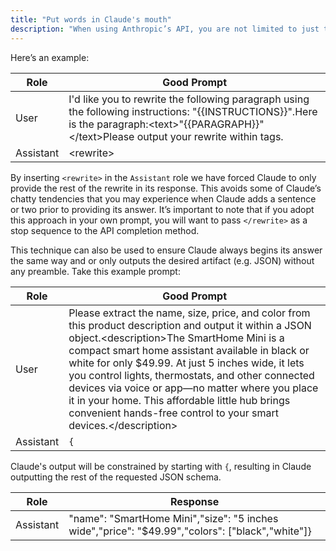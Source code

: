 ```yaml
---
title: "Put words in Claude's mouth"
description: "When using Anthropic’s API, you are not limited to just the `User` message. Claude’s prompt extends to include the `Assistant` response as well. If you supply an `Assistant` message, Claude will continue the conversation from the last `Assistant:` token."
---
```


Here’s an example:

| Role      | Good Prompt                                                                                                                                                                                     |
| --------- | ----------------------------------------------------------------------------------------------------------------------------------------------------------------------------------------------- |
| User      | I'd like you to rewrite the following paragraph using the following instructions: "\{\{INSTRUCTIONS}}".Here is the paragraph:\<text>"\{\{PARAGRAPH}}"\</text>Please output your rewrite within  tags. |
| Assistant | \<rewrite>                                                                                                                                                                                       |

By inserting `<rewrite>` in the `Assistant` role we have forced Claude to only provide the rest of the rewrite in its response. This avoids some of Claude’s chatty tendencies that you may experience when Claude adds a sentence or two prior to providing its answer. It’s important to note that if you adopt this approach in your own prompt, you will want to pass `</rewrite>` as a stop sequence to the API completion method.

This technique can also be used to ensure Claude always begins its answer the same way and or only outputs the desired artifact (e.g. JSON) without any preamble. Take this example prompt:

| Role      | Good Prompt                                                                                                                                                                                                                                                                                                                                                                                                                                                                                   |
| --------- | --------------------------------------------------------------------------------------------------------------------------------------------------------------------------------------------------------------------------------------------------------------------------------------------------------------------------------------------------------------------------------------------------------------------------------------------------------------------------------------------- |
| User      | Please extract the name, size, price, and color from this product description and output it within a JSON object.\<description>The SmartHome Mini is a compact smart home assistant available in black or white for only $49.99\. At just 5 inches wide, it lets you control lights, thermostats, and other connected devices via voice or app—no matter where you place it in your home. This affordable little hub brings convenient hands-free control to your smart devices.\</description> |
| Assistant | `{`                                                                                                                                                                                                                                                                                                                                                                                                                                                                                             |

Claude's output will be constrained by starting with `{`, resulting in Claude outputting the rest of the requested JSON schema.

| Role      | Response                                                                                          |
| --------- | ------------------------------------------------------------------------------------------------- |
| Assistant | "name": "SmartHome Mini","size": "5 inches wide","price": "$49.99","colors": \["black","white"\]} |